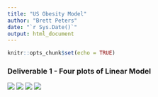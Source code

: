 ```yaml
---
title: "US Obesity Model"
author: "Brett Peters"
date: "`r Sys.Date()`"
output: html_document
---
```


```r
knitr::opts_chunk$set(echo = TRUE)
```

### Deliverable 1 - Four plots of Linear Model

![](d1a.png)
![](d1b.png)
![](d1c.png)
![](d1d.png)
